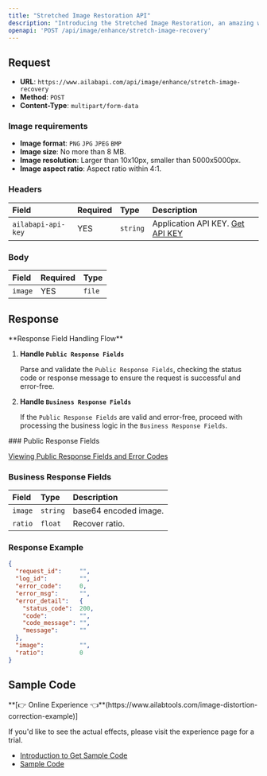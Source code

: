 ```yaml
---
title: "Stretched Image Restoration API"
description: "Introducing the Stretched Image Restoration, an amazing way to restore your overstretched images with the help of artificial intelligence algorithms. This revolutionary tool will automatically recognize the overstretched image and restore it to its original proportions with just a few clicks. With its advanced algorithms, it can restore your images quickly and accurately, giving you the perfect look you need. Get the Stretched Image Restoration and get your images back to the perfect proportions!"
openapi: 'POST /api/image/enhance/stretch-image-recovery'
---
```


## Request

- **URL**: `https://www.ailabapi.com/api/image/enhance/stretch-image-recovery`
- **Method**: `POST`
- **Content-Type**: `multipart/form-data`

### Image requirements

- **Image format**: `PNG` `JPG` `JPEG` `BMP`
- **Image size**: No more than 8 MB.
- **Image resolution**: Larger than 10x10px, smaller than 5000x5000px.
- **Image aspect ratio**: Aspect ratio within 4:1.

### Headers

| Field              | Required | Type     | Description                                        |
|:-------------------|:---------|:---------|:---------------------------------------------------|
| `ailabapi-api-key` | YES      | `string` | Application API KEY. [Get API KEY](/doc/get-api-key) |

### Body

| Field   | Required | Type   |
|:--------|:---------|:-------|
| `image` | YES      | `file` |

## Response
<Warning>
**Response Field Handling Flow**

1. **Handle `Public Response Fields`**

   Parse and validate the `Public Response Fields`, checking the status code or response message to ensure the request is successful and error-free.

2. **Handle `Business Response Fields`**

   If the `Public Response Fields` are valid and error-free, proceed with processing the business logic in the `Business Response Fields`.
</Warning>
### Public Response Fields

<a href="/doc/response-description" target="_blank">Viewing Public Response Fields and Error Codes</a>

### Business Response Fields

| Field   | Type     | Description           |
|:--------|:---------|:----------------------|
| `image` | `string` | base64 encoded image. |
| `ratio` | `float`  | Recover ratio.        |

### Response Example

```json
{
  "request_id":     "",
  "log_id":         "",
  "error_code":     0,
  "error_msg":      "",
  "error_detail":   {
    "status_code":  200,
    "code":         "",
    "code_message": "",
    "message":      ""
  },
  "image":          "",
  "ratio":          0
}
```

## Sample Code
<Tip>
**[👉 Online Experience 👈**(https://www.ailabtools.com/image-distortion-correction-example)]

If you'd like to see the actual effects, please visit the experience page for a trial.

- [Introduction to Get Sample Code](get-sample-code)
- [Sample Code][PostmanURL]

[PostmanURL]: https://documenter.getpostman.com/view/26387069/2s93JxqgHE#42f80ae0-5b43-4aba-8c3a-d19e8434f266
</Tip>